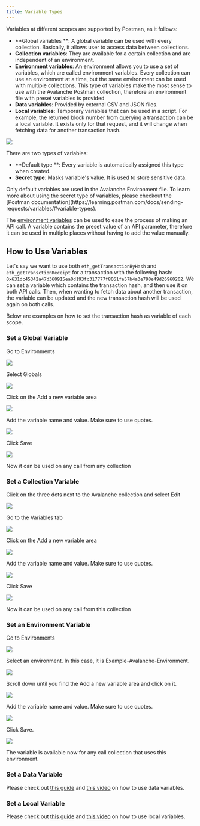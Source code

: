 ```yaml
---
title: Variable Types
---
```


Variables at different scopes are supported by Postman, as it follows:

- **Global variables **: A global variable can be used with every collection. Basically, it allows user to access data between collections. 
- **Collection variables**: They are available for a certain collection and are independent of an environment.
- **Environment variables**: An environment allows you to use a set of variables, which are called environment variables. Every collection can use an environment at a time, but the same environment can be used with multiple collections. This type of variables make the most sense to use with the Avalanche Postman collection, therefore an environment file with preset variables is provided
- **Data variables**: Provided by external CSV and JSON files.  
- **Local variables**: Temporary variables that can be used in a script. For example, the returned block number from querying a transaction can be a local variable. It exists only for that request, and it will change when fetching data for another transaction hash.

![](/images/variables1.png)

There are two types of variables:

- **Default type **: Every variable is automatically assigned this type when created.
- **Secret type**: Masks variable's value. It is used to store sensitive data.

<Callout title="Note">
Only default variables are used in the Avalanche Environment file. To learn more about using the secret type of variables, please checkout the [Postman documentation](https://learning.postman.com/docs/sending-requests/variables/#variable-types).
</Callout>

The [environment variables](/tooling/avalanche-go-postman-collection/setting-up-postman#environment-import) can be used to ease the process of making an API call. A variable contains the preset value of an API parameter, therefore it can be used in multiple places without having to add the value manually.

How to Use Variables[​](#how-to-use-variables "Direct link to heading")
-----------------------------------------------------------------------

Let's say we want to use both `eth_getTransactionByHash` and `eth_getTransctionReceipt` for a transaction with the following hash: `0x631dc45342a47d360915ea0d193fc317777f8061fe57b4a3e790e49d26960202`. We can set a variable which contains the transaction hash, and then use it on both API calls. Then, when wanting to fetch data about another transaction, the variable can be updated and the new transaction hash will be used again on both calls.

Below are examples on how to set the transaction hash as variable of each scope.

### Set a Global Variable[​](#set-a-global-variable "Direct link to heading")

Go to Environments

![](/images/variables2.png)

Select Globals

![](/images/variables3.png)

Click on the Add a new variable area

![](/images/variables34.png)

Add the variable name and value. Make sure to use quotes.

![](/images/variables5.png)

Click Save

![](/images/variables6.png)

Now it can be used on any call from any collection

### Set a Collection Variable[​](#set-a-collection-variable "Direct link to heading")

Click on the three dots next to the Avalanche collection and select Edit

![](/images/variables7.png)

Go to the Variables tab

![](/images/variables8.png)

Click on the Add a new variable area

![](/images/variables9.png)

Add the variable name and value. Make sure to use quotes.

![](/images/variables10.png)

Click Save

![](/images/variables11.png)

Now it can be used on any call from this collection

### Set an Environment Variable[​](#set-an-environment-variable "Direct link to heading")

Go to Environments

![](/images/variables12.png)

Select an environment. In this case, it is Example-Avalanche-Environment.

![](/images/variables13.png)

Scroll down until you find the Add a new variable area and click on it.

![](/images/variables14.png)

Add the variable name and value. Make sure to use quotes.

![](/images/variables15.png)

Click Save.

![](/images/variables16.png)

The variable is available now for any call collection that uses this environment.

### Set a Data Variable[​](#set-a-data-variable "Direct link to heading")

Please check out [this guide](https://www.softwaretestinghelp.com/postman-variables/#5_Data) and [this video](https://www.youtube.com/watch?v=9wl_UQtRLw4) on how to use data variables.

### Set a Local Variable[​](#set-a-local-variable "Direct link to heading")

Please check out [this guide](https://www.softwaretestinghelp.com/postman-variables/#4_Local) and [this video](https://www.youtube.com/watch?v=gOF7Oc0sXmE) on how to use local variables.